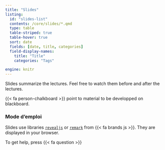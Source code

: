 ```yaml
---
title: "Slides"
listing:
  id: "slides-list"
  contents: /core/slides/*.qmd 
  type: table  
  table-striped: true
  table-hover: true
  sort: date
  fields: [date, title, categories] 
  field-display-names: 
    title: "Title"
    categories: "Tags"

engine: knitr
---
```


Slides summarize the lectures. Feel free to watch them before and after the lectures.


{{< fa person-chalkboard >}} point to material to be developped on blackboard. 


::: {#slides-list}


:::


::: {.callout-note}


### Mode d'emploi

Slides use libraries [`revealjs`](https://revealjs.com) or [`remark`](https://remarkjs.com) from {{< fa brands js >}}. They are displayed in your browser. 

To get help, press  {{< fa question >}}

:::